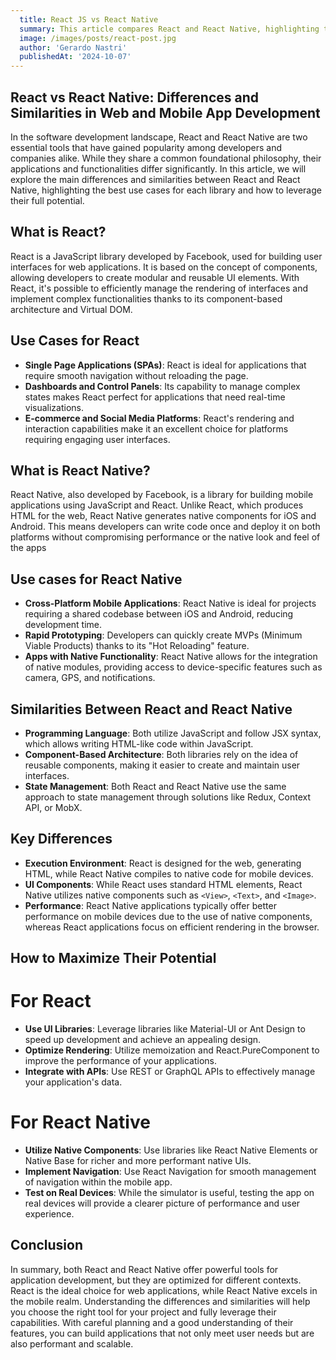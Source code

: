 ```yaml
---
  title: React JS vs React Native
  summary: This article compares React and React Native, highlighting their differences and similarities in web and mobile app development. It explores ideal use cases for each library and offers tips for maximizing their potential in building efficient applications.
  image: /images/posts/react-post.jpg
  author: 'Gerardo Nastri'
  publishedAt: '2024-10-07'
---
```


## React vs React Native: Differences and Similarities in Web and Mobile App Development
In the software development landscape, React and React Native are two essential tools that have gained popularity among developers and companies alike. While they share a common foundational philosophy, their applications and functionalities differ significantly. In this article, we will explore the main differences and similarities between React and React Native, highlighting the best use cases for each library and how to leverage their full potential.

## What is React?
React is a JavaScript library developed by Facebook, used for building user interfaces for web applications. It is based on the concept of components, allowing developers to create modular and reusable UI elements. With React, it's possible to efficiently manage the rendering of interfaces and implement complex functionalities thanks to its component-based architecture and Virtual DOM.

## Use Cases for React
- **Single Page Applications (SPAs)**: React is ideal for applications that require smooth navigation without reloading the page.
- **Dashboards and Control Panels**: Its capability to manage complex states makes React perfect for applications that need real-time visualizations.
- **E-commerce and Social Media Platforms**: React's rendering and interaction capabilities make it an excellent choice for platforms requiring engaging user interfaces.

## What is React Native?
React Native, also developed by Facebook, is a library for building mobile applications using JavaScript and React. Unlike React, which produces HTML for the web, React Native generates native components for iOS and Android. This means developers can write code once and deploy it on both platforms without compromising performance or the native look and feel of the apps

## Use cases for React Native
- **Cross-Platform Mobile Applications**: React Native is ideal for projects requiring a shared codebase between iOS and Android, reducing development time.
- **Rapid Prototyping**: Developers can quickly create MVPs (Minimum Viable Products) thanks to its "Hot Reloading" feature.
- **Apps with Native Functionality**: React Native allows for the integration of native modules, providing access to device-specific features such as camera, GPS, and notifications.

## Similarities Between React and React Native
- **Programming Language**: Both utilize JavaScript and follow JSX syntax, which allows writing HTML-like code within JavaScript.
- **Component-Based Architecture**: Both libraries rely on the idea of reusable components, making it easier to create and maintain user interfaces.
- **State Management**: Both React and React Native use the same approach to state management through solutions like Redux, Context API, or MobX.

## Key Differences
- **Execution Environment**: React is designed for the web, generating HTML, while React Native compiles to native code for mobile devices.
- **UI Components**: While React uses standard HTML elements, React Native utilizes native components such as ```<View>```, ```<Text>```, and ```<Image>```.
- **Performance**: React Native applications typically offer better performance on mobile devices due to the use of native components, whereas React applications focus on efficient rendering in the browser.

## How to Maximize Their Potential

# For React
- **Use UI Libraries**: Leverage libraries like Material-UI or Ant Design to speed up development and achieve an appealing design.
- **Optimize Rendering**: Utilize memoization and React.PureComponent to improve the performance of your applications.
- **Integrate with APIs**: Use REST or GraphQL APIs to effectively manage your application's data.

# For React Native
- **Utilize Native Components**: Use libraries like React Native Elements or Native Base for richer and more performant native UIs.
- **Implement Navigation**: Use React Navigation for smooth management of navigation within the mobile app.
- **Test on Real Devices**: While the simulator is useful, testing the app on real devices will provide a clearer picture of performance and user experience.




## Conclusion
In summary, both React and React Native offer powerful tools for application development, but they are optimized for different contexts. React is the ideal choice for web applications, while React Native excels in the mobile realm. Understanding the differences and similarities will help you choose the right tool for your project and fully leverage their capabilities. With careful planning and a good understanding of their features, you can build applications that not only meet user needs but are also performant and scalable.



